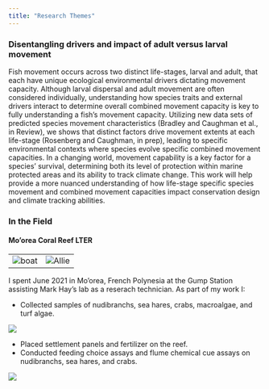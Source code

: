 ```yaml
---
title: "Research Themes"
---
```


### Disentangling drivers and impact of adult versus larval movement

Fish movement occurs across two distinct life-stages, larval and adult, that each have unique ecological environmental drivers dictating movement capacity. Although larval dispersal and adult movement are often considered individually, understanding how species traits and external drivers interact to determine overall combined movement capacity is key to fully understanding a fish’s movement capacity. Utilizing new data sets of predicted species movement characteristics (Bradley and Caughman et al., in Review), we shows that distinct factors drive movement extents at each life-stage (Rosenberg and Caughman, in prep), leading to specific environmental contexts where species evolve specific combined movement capacities. In a changing world, movement capability is a key factor for a species’ survival, determining both its level of protection within marine protected areas and its ability to track climate change. This work will help provide a more nuanced understanding of how life-stage specific species movement and combined movement capacities impact conservation design and climate tracking abilities.



### In the Field

#### Mo'orea Coral Reef LTER
|                             |                             |
|---------------------------- |---------------------------- |
| ![boat](images/moorea4.jpg) | ![Allie](images/moorea5.jpg)|

I spent June 2021 in Mo'orea, French Polynesia at the Gump Station assisting Mark Hay's lab as a reserach technician. As part of my work I: 

* Collected samples of nudibranchs, sea hares, crabs, macroalgae, and turf algae.

![](images/moorea1.JPG)

* Placed settlement panels and fertilizer on the reef. 
* Conducted feeding choice assays and flume chemical cue assays on nudibranchs, sea hares, and crabs.

![](images/moorea3.jpg)

